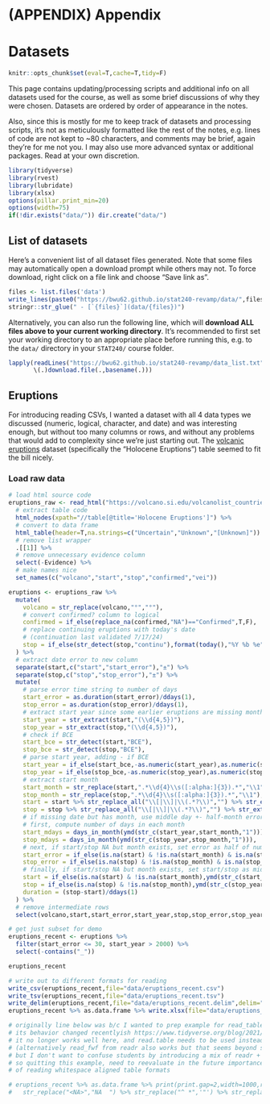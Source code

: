 

# (APPENDIX) Appendix {.unnumbered}

# Datasets

```r
knitr::opts_chunk$set(eval=T,cache=T,tidy=F)
```

This page contains updating/processing scripts and additional info on all datasets used for the course, as well as some brief discussions of why they were chosen. Datasets are ordered by order of appearance in the notes.

Also, since this is mostly for me to keep track of datasets and processing scripts, it's not as meticulously formatted like the rest of the notes, e.g. lines of code are not kept to ~80 characters, and comments may be brief, again they're for me not you. I may also use more advanced syntax or additional packages. Read at your own discretion.


```r
library(tidyverse)
library(rvest)
library(lubridate)
library(xlsx)
options(pillar.print_min=20)
options(width=75)
if(!dir.exists("data/")) dir.create("data/")
```


## List of datasets

Here's a convenient list of all dataset files generated. Note that some files may automatically open a download prompt while others may not. To force download, right click on a file link and choose "Save link as".

```r
files <- list.files('data')
write_lines(paste0("https://bwu62.github.io/stat240-revamp/data/",files),file="data_list.txt")
stringr::str_glue(" - [`{files}`](data/{files})")
```

Alternatively, you can also run the following line, which will **download ALL files above to your current working directory**. It's recommended to first set your working directory to an appropriate place before running this, e.g. to the `data/` directory in your `STAT240/` course folder.

```r
lapply(readLines("https://bwu62.github.io/stat240-revamp/data_list.txt"),
       \(.)download.file(.,basename(.)))
```



## Eruptions

For introducing reading CSVs, I wanted a dataset with all 4 data types we discussed (numeric, logical, character, and date) and was interesting enough, but without too many columns or rows, and without any problems that would add to complexity since we're just starting out. The [volcanic eruptions](https://volcano.si.edu/volcanolist_countries.cfm?country=United%20States) dataset (specifically the "Holocene Eruptions") table seemed to fit the bill nicely.


### Load raw data

```r
# load html source code
eruptions_raw <- read_html("https://volcano.si.edu/volcanolist_countries.cfm?country=United%20States") %>% 
  # extract table code
  html_nodes(xpath="//table[@title='Holocene Eruptions']") %>% 
  # convert to data frame
  html_table(header=T,na.strings=c("Uncertain","Unknown","[Unknown]")) %>% 
  # remove list wrapper
  .[[1]] %>% 
  # remove unnecessary evidence column
  select(-Evidence) %>% 
  # make names nice
  set_names(c("volcano","start","stop","confirmed","vei"))
```

```r
eruptions <- eruptions_raw %>% 
  mutate(
    volcano = str_replace(volcano,"°","°"),
    # convert confirmed? column to logical
    confirmed = if_else(replace_na(confirmed,"NA")=="Confirmed",T,F),
    # replace continuing eruptions with today's date
    # (continuation last validated 7/17/24)
    stop = if_else(str_detect(stop,"continu"),format(today(),"%Y %b %e"),stop,missing=stop)
  ) %>% 
  # extract date error to new column
  separate(start,c("start","start_error"),"±") %>% 
  separate(stop,c("stop","stop_error"),"±") %>% 
  mutate(
    # parse error time string to number of days
    start_error = as.duration(start_error)/ddays(1),
    stop_error = as.duration(stop_error)/ddays(1),
    # extract start year since some earlier eruptions are missing month/day
    start_year = str_extract(start,"(\\d{4,5})"),
    stop_year = str_extract(stop,"(\\d{4,5})"),
    # check if BCE
    start_bce = str_detect(start,"BCE"),
    stop_bce = str_detect(stop,"BCE"),
    # parse start year, adding - if BCE
    start_year = if_else(start_bce,-as.numeric(start_year),as.numeric(start_year)),
    stop_year = if_else(stop_bce,-as.numeric(stop_year),as.numeric(stop_year)),
    # extract start month
    start_month = str_replace(start,".*\\d{4}\\s([:alpha:]{3}).*","\\1"),
    stop_month = str_replace(stop,".*\\d{4}\\s([:alpha:]{3}).*","\\1"),
    start = start %>% str_replace_all("\\[|\\]|\\(.*?\\)","") %>% str_extract("^\\s?\\d+\\s\\w+\\s\\d+") %>% ymd,
    stop = stop %>% str_replace_all("\\[|\\]|\\(.*?\\)","") %>% str_extract("^\\s?\\d+\\s\\w+\\s\\d+") %>% ymd,
    # if missing date but has month, use middle day +- half-month error
    # first, compute number of days in each month
    start_mdays = days_in_month(ymd(str_c(start_year,start_month,"1"))),
    stop_mdays = days_in_month(ymd(str_c(stop_year,stop_month,"1"))),
    # next, if start/stop NA but month exists, set error as half of number of days in month rounded up, then set no error (NA) as 0
    start_error = if_else(is.na(start) & !is.na(start_month) & is.na(start_error),ceiling(start_mdays/2),start_error) %>% replace_na(0),
    stop_error = if_else(is.na(stop) & !is.na(stop_month) & is.na(stop_error),ceiling(stop_mdays/2),stop_error) %>% replace_na(0),
    # finally, if start/stop NA but month exists, set start/stop as middle day of month rounded down
    start = if_else(is.na(start) & !is.na(start_month),ymd(str_c(start_year,start_month,floor(start_mdays/2))),start),
    stop = if_else(is.na(stop) & !is.na(stop_month),ymd(str_c(stop_year,stop_month,floor(stop_mdays/2))),stop),
    duration = (stop-start)/ddays(1)
  ) %>% 
  # remove intermediate rows
  select(volcano,start,start_error,start_year,stop,stop_error,stop_year,duration,confirmed,vei)

# get just subset for demo
eruptions_recent <- eruptions %>% 
  filter(start_error <= 30, start_year > 2000) %>% 
  select(-contains("_"))

eruptions_recent
```

```r
# write out to different formats for reading
write_csv(eruptions_recent,file="data/eruptions_recent.csv")
write_tsv(eruptions_recent,file="data/eruptions_recent.tsv")
write_delim(eruptions_recent,file="data/eruptions_recent.delim",delim="|",na="")
eruptions_recent %>% as.data.frame %>% write.xlsx(file="data/eruptions_recent.xlsx",row.names=F,showNA=F)

# originally line below was b/c I wanted to prep example for read_table but turns out
# its behavior changed recentlyish https://www.tidyverse.org/blog/2021/07/readr-2-0-0/
# it no longer works well here, and read.table needs to be used instead
# (alternatively read_fwf from readr also works but that seems beyond scope)
# but I don't want to confuse students by introducing a mix of readr + base R
# so quitting this example, need to reevaluate in the future importance
# of reading whitespace aligned table formats

# eruptions_recent %>% as.data.frame %>% print(print.gap=2,width=1000,row.names=F,right=F) %>% capture.output() %>% 
#   str_replace("<NA>","NA  ") %>% str_replace("^ *",'"') %>% str_replace("( {2,})",'"\\1') %>% str_replace('"name"',"name  ") %>% write_lines(file="data/eruptions_recent.txt")
```

